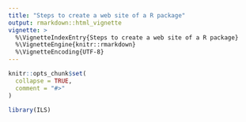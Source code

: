 ```yaml
---
title: "Steps to create a web site of a R package"
output: rmarkdown::html_vignette
vignette: >
  %\VignetteIndexEntry{Steps to create a web site of a R package}
  %\VignetteEngine{knitr::rmarkdown}
  %\VignetteEncoding{UTF-8}
---
```


```r
knitr::opts_chunk$set(
  collapse = TRUE,
  comment = "#>"
)
```

```r
library(ILS)
```

